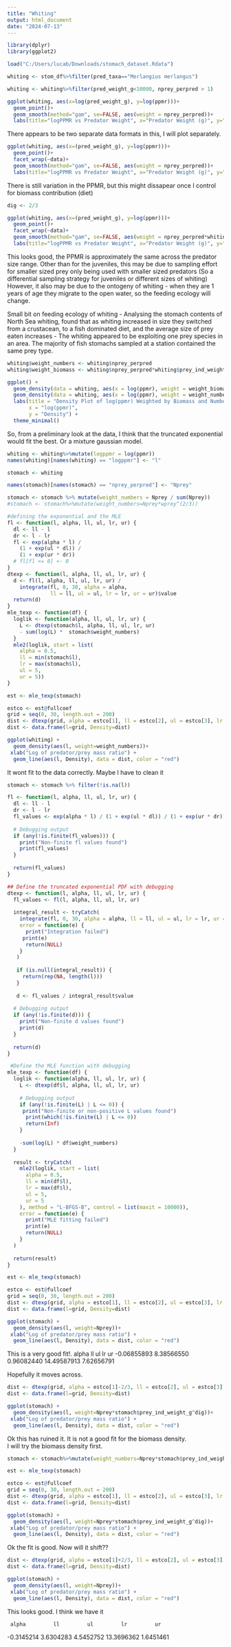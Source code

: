 ---
title: "Whiting"
output: html_document
date: "2024-07-13"
---

```{r}
library(dplyr)
library(ggplot2)

load("C:/Users/lucab/Downloads/stomach_dataset.Rdata") 

whiting <- stom_df%>%filter(pred_taxa=="Merlangius merlangus")

```

```{r}

whiting <- whiting%>%filter(pred_weight_g<10000, nprey_perpred > 1)

ggplot(whiting, aes(x=log(pred_weight_g), y=log(ppmr)))+
  geom_point()+
  geom_smooth(method="gam", se=FALSE, aes(weight = nprey_perpred))+
  labs(title="logPPMR vs Predator Weight", x="Predator Weight (g)", y="logPPMR")

```

There appears to be two separate data formats in this, I will plot separately.

```{r}

ggplot(whiting, aes(x=(pred_weight_g), y=log(ppmr)))+
  geom_point()+
  facet_wrap(~data)+
  geom_smooth(method="gam", se=FALSE, aes(weight = nprey_perpred))+
  labs(title="logPPMR vs Predator Weight", x="Predator Weight (g)", y="logPPMR")

```

There is still variation in the PPMR, but this might dissapear once I control
for biomass contribution (diet)

```{r}
dig <- 2/3

ggplot(whiting, aes(x=(pred_weight_g), y=log(ppmr)))+
  geom_point()+
  facet_wrap(~data)+
  geom_smooth(method="gam", se=FALSE, aes(weight = nprey_perpred*whiting$prey_ind_weight_g^dig))+
  labs(title="logPPMR vs Predator Weight", x="Predator Weight (g)", y="logPPMR")


```

This looks good, the PPMR is approximately the same across the predator 
size range. Other than for the juveniles, this may be due to sampling effort
for smaller sized prey only being used with smaller sized predators (So a 
differential sampling strategy for juveniles or different sizes of whiting)
However, it also may be due to the ontogeny of whiting - when they are 1
years of age they migrate to the open water, so the feeding ecology will change.

Small bit on feeding ecology of whiting
- Analysing the stomach contents of North Sea whiting, found that as whiting 
increased in size they switched from a crustacean, to a fish dominated diet, 
and the average size of prey eaten increases
- The whiting appeared to be exploiting one prey species in an area. 
The majority of fish stomachs sampled at a station contained the same prey type.

```{r}
whiting$weight_numbers <- whiting$nprey_perpred
whiting$weight_biomass <- whiting$nprey_perpred*whiting$prey_ind_weight_g^dig

ggplot() +
  geom_density(data = whiting, aes(x = log(ppmr), weight = weight_biomass), color = "red") +
  geom_density(data = whiting, aes(x = log(ppmr), weight = weight_numbers), color = "blue") +
  labs(title = "Density Plot of log(ppmr) Weighted by Biomass and Numbers",
       x = "log(ppmr)",
       y = "Density") +
  theme_minimal()

```

So, from a preliminary look at the data, I think that the truncated exponential
would fit the best. Or a mixture gaussian model.

```{r}
whiting <- whiting%>%mutate(logppmr = log(ppmr))
names(whiting)[names(whiting) == "logppmr"] <- "l"

stomach <- whiting

names(stomach)[names(stomach) == "nprey_perpred"] <- "Nprey"

stomach <- stomach %>% mutate(weight_numbers = Nprey / sum(Nprey))
#stomach <- stomach%>%mutate(weight_numbers=Nprey*wprey^(2/3))

#defining the exponential and the MLE 
fl <- function(l, alpha, ll, ul, lr, ur) {
  dl <- ll - l
  dr <- l - lr
  fl <- exp(alpha * l) /
    (1 + exp(ul * dl)) /
    (1 + exp(ur * dr))
  # fl[fl <= 0] <- 0
}
dtexp <- function(l, alpha, ll, ul, lr, ur) {
  d <- fl(l, alpha, ll, ul, lr, ur) /
    integrate(fl, 0, 30, alpha = alpha, 
              ll = ll, ul = ul, lr = lr, ur = ur)$value
  return(d)
}
mle_texp <- function(df) {
  loglik <- function(alpha, ll, ul, lr, ur) {
    L <- dtexp(stomach$l, alpha, ll, ul, lr, ur)
    - sum(log(L) *  stomach$weight_numbers)
  }
  mle2(loglik, start = list(
    alpha = 0.5,
    ll = min(stomach$l),
    lr = max(stomach$l),
    ul = 5,
    ur = 5))
}

est <- mle_texp(stomach)

estco <- est@fullcoef
grid = seq(0, 30, length.out = 200)
dist <- dtexp(grid, alpha = estco[1], ll = estco[2], ul = estco[3], lr = estco[4], ur = estco[5])
dist <- data.frame(l=grid, Density=dist)

ggplot(whiting) + 
  geom_density(aes(l, weight=weight_numbers))+
 xlab("Log of predator/prey mass ratio") + 
  geom_line(aes(l, Density), data = dist, color = "red")

```

It wont fit to the data correctly. Maybe I have to clean it
```{r}

stomach <- stomach %>% filter(!is.na(l))

fl <- function(l, alpha, ll, ul, lr, ur) {
  dl <- ll - l
  dr <- l - lr
  fl_values <- exp(alpha * l) / (1 + exp(ul * dl)) / (1 + exp(ur * dr))
  
  # Debugging output
  if (any(!is.finite(fl_values))) {
    print("Non-finite fl values found")
    print(fl_values)
  }
  
  return(fl_values)
}

## Define the truncated exponential PDF with debugging
dtexp <- function(l, alpha, ll, ul, lr, ur) {
  fl_values <- fl(l, alpha, ll, ul, lr, ur)
  
  integral_result <- tryCatch(
    integrate(fl, 0, 30, alpha = alpha, ll = ll, ul = ul, lr = lr, ur = ur),
    error = function(e) {
      print("Integration failed")
     print(e)
      return(NULL)
    }
   )
   
   if (is.null(integral_result)) {
     return(rep(NA, length(l)))
   }
   
   d <- fl_values / integral_result$value
   
  # Debugging output
  if (any(!is.finite(d))) {
    print("Non-finite d values found")
    print(d)
  }
  
  return(d)
}

 #Define the MLE function with debugging
mle_texp <- function(df) {
  loglik <- function(alpha, ll, ul, lr, ur) {
    L <- dtexp(df$l, alpha, ll, ul, lr, ur)
    
    # Debugging output
    if (any(!is.finite(L) | L <= 0)) {
     print("Non-finite or non-positive L values found")
      print(which(!is.finite(L) | L <= 0))
      return(Inf)
    }
    
    -sum(log(L) * df$weight_numbers)
  }
  
  result <- tryCatch(
    mle2(loglik, start = list(
      alpha = 0.5,
      ll = min(df$l),
      lr = max(df$l),
      ul = 5,
      ur = 5
    ), method = "L-BFGS-B", control = list(maxit = 10000)),
    error = function(e) {
      print("MLE fitting failed")
      print(e)
      return(NULL)
    }
  )
  
  return(result)
}

est <- mle_texp(stomach)

estco <- est@fullcoef
grid = seq(0, 30, length.out = 200)
dist <- dtexp(grid, alpha = estco[1], ll = estco[2], ul = estco[3], lr = estco[4], ur = estco[5])
dist <- data.frame(l=grid, Density=dist)

ggplot(stomach) + 
  geom_density(aes(l, weight=Nprey))+
 xlab("Log of predator/prey mass ratio") + 
  geom_line(aes(l, Density), data = dist, color = "red")


```

This is a very good fit!. 
      alpha          ll          ul          lr          ur 
-0.06855893  8.38566550  0.96082440 14.49587913  7.62656791 

Hopefully it moves across.

```{r}

dist <- dtexp(grid, alpha = estco[1]-2/3, ll = estco[2], ul = estco[3], lr = estco[4], ur = estco[5])
dist <- data.frame(l=grid, Density=dist)

ggplot(stomach) + 
  geom_density(aes(l, weight=Nprey*stomach$prey_ind_weight_g^dig))+
 xlab("Log of predator/prey mass ratio") + 
  geom_line(aes(l, Density), data = dist, color = "red")

```

Ok this has ruined it. It is not a good fit for the biomass density.  
I will try the biomass density first.

```{r}

stomach <- stomach%>%mutate(weight_numbers=Nprey*stomach$prey_ind_weight_g^dig)

est <- mle_texp(stomach)

estco <- est@fullcoef
grid = seq(0, 30, length.out = 200)
dist <- dtexp(grid, alpha = estco[1], ll = estco[2], ul = estco[3], lr = estco[4], ur = estco[5])
dist <- data.frame(l=grid, Density=dist)

ggplot(stomach) + 
  geom_density(aes(l, weight=Nprey*stomach$prey_ind_weight_g^dig))+
 xlab("Log of predator/prey mass ratio") + 
  geom_line(aes(l, Density), data = dist, color = "red")


```

Ok the fit is good. Now will it shift??

```{r}

dist <- dtexp(grid, alpha = estco[1]+2/3, ll = estco[2], ul = estco[3], lr = estco[4], ur = estco[5])
dist <- data.frame(l=grid, Density=dist)

ggplot(stomach) + 
  geom_density(aes(l, weight=Nprey))+
 xlab("Log of predator/prey mass ratio") + 
  geom_line(aes(l, Density), data = dist, color = "red")

```

This looks good. I think we have it 

     alpha         ll         ul         lr         ur 
-0.3145214  3.6304283  4.5452752 13.3696362  1.6451461 